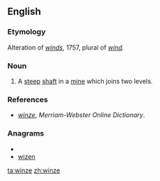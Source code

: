 ==English==

===Etymology===
Alteration of ''[[winds]]'', 1757, plural of ''[[wind]].''

===Noun===
{{en-noun}}

# A [[steep]] [[shaft]] in a [[mine]] which joins two levels.

===References===
*''[http://www.merriam-webster.com/dictionary/winze winze]'', ''Merriam-Webster Online Dictionary''.

===Anagrams===
* {{alphagram|einwz}}
* [[wizen#English|wizen]]

[[ta:winze]]
[[zh:winze]]